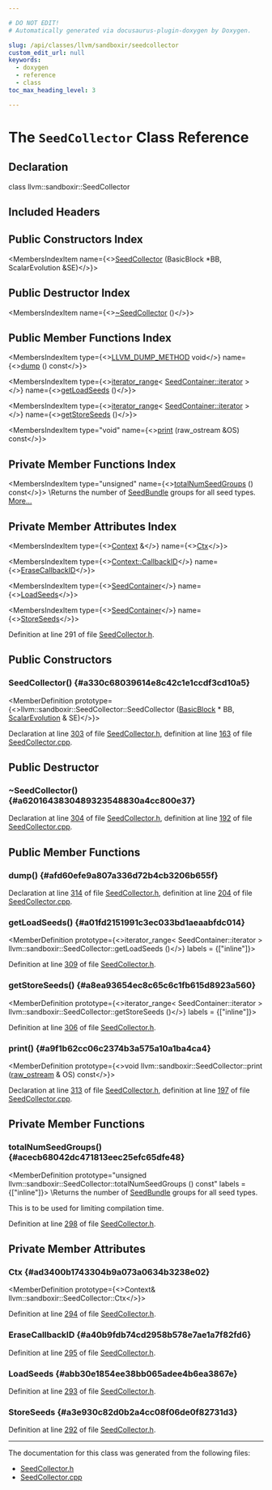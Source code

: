 ```yaml
---

# DO NOT EDIT!
# Automatically generated via docusaurus-plugin-doxygen by Doxygen.

slug: /api/classes/llvm/sandboxir/seedcollector
custom_edit_url: null
keywords:
  - doxygen
  - reference
  - class
toc_max_heading_level: 3

---
```





# The `SeedCollector` Class Reference

<DoxygenPage pluginConfig={pluginConfig}>



## Declaration

<CodeBlock>class llvm::sandboxir::SeedCollector</CodeBlock>

## Included Headers

<IncludesList>
<IncludesListItem
  filePath="llvm/Transforms/Vectorize/SandboxVectorizer/SeedCollector.h"
  permalink="/docs/api/files/include/include/llvm/include/llvm/transforms/include/llvm/transforms/vectorize/include/llvm/transforms/vectorize/sandboxvectorizer/seedcollector-h"
  isLocal="true" />
</IncludesList>

## Public Constructors Index

<MembersIndex>

<MembersIndexItem
  name={<><a href="#a330c68039614e8c42c1e1ccdf3cd10a5">SeedCollector</a> (BasicBlock &#42;BB, ScalarEvolution &amp;SE)</>}>
</MembersIndexItem>

</MembersIndex>

## Public Destructor Index

<MembersIndex>

<MembersIndexItem
  name={<><a href="#a6201643830489323548830a4cc800e37">~SeedCollector</a> ()</>}>
</MembersIndexItem>

</MembersIndex>

## Public Member Functions Index

<MembersIndex>

<MembersIndexItem
  type={<><a href="/docs/api/files/include/include/llvm/include/llvm/support/compiler-h/#aa863693eef567397d9c292da5bf22d34">LLVM&#95;DUMP&#95;METHOD</a> void</>}
  name={<><a href="#afd60efe9a807a336d72b4cb3206b655f">dump</a> () const</>}>
</MembersIndexItem>

<MembersIndexItem
  type={<><a href="/docs/api/classes/llvm/iterator-range">iterator&#95;range</a>&lt; <a href="/docs/api/classes/llvm/sandboxir/seedcontainer/iterator">SeedContainer::iterator</a> &gt;</>}
  name={<><a href="#a01fd2151991c3ec033bd1aeaabfdc014">getLoadSeeds</a> ()</>}>
</MembersIndexItem>

<MembersIndexItem
  type={<><a href="/docs/api/classes/llvm/iterator-range">iterator&#95;range</a>&lt; <a href="/docs/api/classes/llvm/sandboxir/seedcontainer/iterator">SeedContainer::iterator</a> &gt;</>}
  name={<><a href="#a8ea93654ec8c65c6c1fb615d8923a560">getStoreSeeds</a> ()</>}>
</MembersIndexItem>

<MembersIndexItem
  type="void"
  name={<><a href="#a9f1b62cc06c2374b3a575a10a1ba4ca4">print</a> (raw&#95;ostream &amp;OS) const</>}>
</MembersIndexItem>

</MembersIndex>

## Private Member Functions Index

<MembersIndex>

<MembersIndexItem
  type="unsigned"
  name={<><a href="#acecb68042dc471813eec25efc65dfe48">totalNumSeedGroups</a> () const</>}>
\\Returns the number of <a href="/docs/api/classes/llvm/sandboxir/seedbundle">SeedBundle</a> groups for all seed types. <a href="#acecb68042dc471813eec25efc65dfe48">More...</a>
</MembersIndexItem>

</MembersIndex>

## Private Member Attributes Index

<MembersIndex>

<MembersIndexItem
  type={<><a href="/docs/api/classes/llvm/sandboxir/context">Context</a> &amp;</>}
  name={<><a href="#ad3400b1743304b9a073a0634b3238e02">Ctx</a></>}>
</MembersIndexItem>

<MembersIndexItem
  type={<><a href="/docs/api/classes/llvm/sandboxir/context/callbackid">Context::CallbackID</a></>}
  name={<><a href="#a40b9fdb74cd2958b578e7ae1a7f82fd6">EraseCallbackID</a></>}>
</MembersIndexItem>

<MembersIndexItem
  type={<><a href="/docs/api/classes/llvm/sandboxir/seedcontainer">SeedContainer</a></>}
  name={<><a href="#abb30e1854ee38bb065adee4b6ea3867e">LoadSeeds</a></>}>
</MembersIndexItem>

<MembersIndexItem
  type={<><a href="/docs/api/classes/llvm/sandboxir/seedcontainer">SeedContainer</a></>}
  name={<><a href="#a3e930c82d0b2a4cc08f06de0f82731d3">StoreSeeds</a></>}>
</MembersIndexItem>

</MembersIndex>


Definition at line 291 of file <a href="/docs/api/files/include/include/llvm/include/llvm/transforms/include/llvm/transforms/vectorize/include/llvm/transforms/vectorize/sandboxvectorizer/seedcollector-h">SeedCollector.h</a>.

<SectionDefinition>

## Public Constructors

### SeedCollector() {#a330c68039614e8c42c1e1ccdf3cd10a5}

<MemberDefinition
  prototype={<>llvm::sandboxir::SeedCollector::SeedCollector (<a href="/docs/api/classes/llvm/basicblock">BasicBlock</a> &#42; BB, <a href="/docs/api/classes/llvm/scalarevolution">ScalarEvolution</a> &amp; SE)</>}>

Declaration at line <a href="/docs/api/files/include/include/llvm/include/llvm/transforms/include/llvm/transforms/vectorize/include/llvm/transforms/vectorize/sandboxvectorizer/seedcollector-h/#l00303">303</a> of file <a href="/docs/api/files/include/include/llvm/include/llvm/transforms/include/llvm/transforms/vectorize/include/llvm/transforms/vectorize/sandboxvectorizer/seedcollector-h">SeedCollector.h</a>, definition at line <a href="/docs/api/files/lib/lib/transforms/lib/transforms/vectorize/lib/transforms/vectorize/sandboxvectorizer/seedcollector-cpp/#l00163">163</a> of file <a href="/docs/api/files/lib/lib/transforms/lib/transforms/vectorize/lib/transforms/vectorize/sandboxvectorizer/seedcollector-cpp">SeedCollector.cpp</a>.
</MemberDefinition>

</SectionDefinition>

<SectionDefinition>

## Public Destructor

### ~SeedCollector() {#a6201643830489323548830a4cc800e37}

<MemberDefinition
  prototype="llvm::sandboxir::SeedCollector::~SeedCollector ()">

Declaration at line <a href="/docs/api/files/include/include/llvm/include/llvm/transforms/include/llvm/transforms/vectorize/include/llvm/transforms/vectorize/sandboxvectorizer/seedcollector-h/#l00304">304</a> of file <a href="/docs/api/files/include/include/llvm/include/llvm/transforms/include/llvm/transforms/vectorize/include/llvm/transforms/vectorize/sandboxvectorizer/seedcollector-h">SeedCollector.h</a>, definition at line <a href="/docs/api/files/lib/lib/transforms/lib/transforms/vectorize/lib/transforms/vectorize/sandboxvectorizer/seedcollector-cpp/#l00192">192</a> of file <a href="/docs/api/files/lib/lib/transforms/lib/transforms/vectorize/lib/transforms/vectorize/sandboxvectorizer/seedcollector-cpp">SeedCollector.cpp</a>.
</MemberDefinition>

</SectionDefinition>

<SectionDefinition>

## Public Member Functions

### dump() {#afd60efe9a807a336d72b4cb3206b655f}

<MemberDefinition
  prototype="void llvm::sandboxir::SeedCollector::dump () const">

Declaration at line <a href="/docs/api/files/include/include/llvm/include/llvm/transforms/include/llvm/transforms/vectorize/include/llvm/transforms/vectorize/sandboxvectorizer/seedcollector-h/#l00314">314</a> of file <a href="/docs/api/files/include/include/llvm/include/llvm/transforms/include/llvm/transforms/vectorize/include/llvm/transforms/vectorize/sandboxvectorizer/seedcollector-h">SeedCollector.h</a>, definition at line <a href="/docs/api/files/lib/lib/transforms/lib/transforms/vectorize/lib/transforms/vectorize/sandboxvectorizer/seedcollector-cpp/#l00204">204</a> of file <a href="/docs/api/files/lib/lib/transforms/lib/transforms/vectorize/lib/transforms/vectorize/sandboxvectorizer/seedcollector-cpp">SeedCollector.cpp</a>.
</MemberDefinition>

### getLoadSeeds() {#a01fd2151991c3ec033bd1aeaabfdc014}

<MemberDefinition
  prototype={<>iterator&#95;range&lt; SeedContainer::iterator &gt; llvm::sandboxir::SeedCollector::getLoadSeeds ()</>}
  labels = {["inline"]}>

Definition at line <a href="/docs/api/files/include/include/llvm/include/llvm/transforms/include/llvm/transforms/vectorize/include/llvm/transforms/vectorize/sandboxvectorizer/seedcollector-h/#l00309">309</a> of file <a href="/docs/api/files/include/include/llvm/include/llvm/transforms/include/llvm/transforms/vectorize/include/llvm/transforms/vectorize/sandboxvectorizer/seedcollector-h">SeedCollector.h</a>.
</MemberDefinition>

### getStoreSeeds() {#a8ea93654ec8c65c6c1fb615d8923a560}

<MemberDefinition
  prototype={<>iterator&#95;range&lt; SeedContainer::iterator &gt; llvm::sandboxir::SeedCollector::getStoreSeeds ()</>}
  labels = {["inline"]}>

Definition at line <a href="/docs/api/files/include/include/llvm/include/llvm/transforms/include/llvm/transforms/vectorize/include/llvm/transforms/vectorize/sandboxvectorizer/seedcollector-h/#l00306">306</a> of file <a href="/docs/api/files/include/include/llvm/include/llvm/transforms/include/llvm/transforms/vectorize/include/llvm/transforms/vectorize/sandboxvectorizer/seedcollector-h">SeedCollector.h</a>.
</MemberDefinition>

### print() {#a9f1b62cc06c2374b3a575a10a1ba4ca4}

<MemberDefinition
  prototype={<>void llvm::sandboxir::SeedCollector::print (<a href="/docs/api/classes/llvm/raw-ostream">raw&#95;ostream</a> &amp; OS) const</>}>

Declaration at line <a href="/docs/api/files/include/include/llvm/include/llvm/transforms/include/llvm/transforms/vectorize/include/llvm/transforms/vectorize/sandboxvectorizer/seedcollector-h/#l00313">313</a> of file <a href="/docs/api/files/include/include/llvm/include/llvm/transforms/include/llvm/transforms/vectorize/include/llvm/transforms/vectorize/sandboxvectorizer/seedcollector-h">SeedCollector.h</a>, definition at line <a href="/docs/api/files/lib/lib/transforms/lib/transforms/vectorize/lib/transforms/vectorize/sandboxvectorizer/seedcollector-cpp/#l00197">197</a> of file <a href="/docs/api/files/lib/lib/transforms/lib/transforms/vectorize/lib/transforms/vectorize/sandboxvectorizer/seedcollector-cpp">SeedCollector.cpp</a>.
</MemberDefinition>

</SectionDefinition>

<SectionDefinition>

## Private Member Functions

### totalNumSeedGroups() {#acecb68042dc471813eec25efc65dfe48}

<MemberDefinition
  prototype="unsigned llvm::sandboxir::SeedCollector::totalNumSeedGroups () const"
  labels = {["inline"]}>
\\Returns the number of <a href="/docs/api/classes/llvm/sandboxir/seedbundle">SeedBundle</a> groups for all seed types.

This is to be used for limiting compilation time.

Definition at line <a href="/docs/api/files/include/include/llvm/include/llvm/transforms/include/llvm/transforms/vectorize/include/llvm/transforms/vectorize/sandboxvectorizer/seedcollector-h/#l00298">298</a> of file <a href="/docs/api/files/include/include/llvm/include/llvm/transforms/include/llvm/transforms/vectorize/include/llvm/transforms/vectorize/sandboxvectorizer/seedcollector-h">SeedCollector.h</a>.
</MemberDefinition>

</SectionDefinition>

<SectionDefinition>

## Private Member Attributes

### Ctx {#ad3400b1743304b9a073a0634b3238e02}

<MemberDefinition
  prototype={<>Context&amp; llvm::sandboxir::SeedCollector::Ctx</>}>

Definition at line <a href="/docs/api/files/include/include/llvm/include/llvm/transforms/include/llvm/transforms/vectorize/include/llvm/transforms/vectorize/sandboxvectorizer/seedcollector-h/#l00294">294</a> of file <a href="/docs/api/files/include/include/llvm/include/llvm/transforms/include/llvm/transforms/vectorize/include/llvm/transforms/vectorize/sandboxvectorizer/seedcollector-h">SeedCollector.h</a>.
</MemberDefinition>

### EraseCallbackID {#a40b9fdb74cd2958b578e7ae1a7f82fd6}

<MemberDefinition
  prototype="Context::CallbackID llvm::sandboxir::SeedCollector::EraseCallbackID">

Definition at line <a href="/docs/api/files/include/include/llvm/include/llvm/transforms/include/llvm/transforms/vectorize/include/llvm/transforms/vectorize/sandboxvectorizer/seedcollector-h/#l00295">295</a> of file <a href="/docs/api/files/include/include/llvm/include/llvm/transforms/include/llvm/transforms/vectorize/include/llvm/transforms/vectorize/sandboxvectorizer/seedcollector-h">SeedCollector.h</a>.
</MemberDefinition>

### LoadSeeds {#abb30e1854ee38bb065adee4b6ea3867e}

<MemberDefinition
  prototype="SeedContainer llvm::sandboxir::SeedCollector::LoadSeeds">

Definition at line <a href="/docs/api/files/include/include/llvm/include/llvm/transforms/include/llvm/transforms/vectorize/include/llvm/transforms/vectorize/sandboxvectorizer/seedcollector-h/#l00293">293</a> of file <a href="/docs/api/files/include/include/llvm/include/llvm/transforms/include/llvm/transforms/vectorize/include/llvm/transforms/vectorize/sandboxvectorizer/seedcollector-h">SeedCollector.h</a>.
</MemberDefinition>

### StoreSeeds {#a3e930c82d0b2a4cc08f06de0f82731d3}

<MemberDefinition
  prototype="SeedContainer llvm::sandboxir::SeedCollector::StoreSeeds">

Definition at line <a href="/docs/api/files/include/include/llvm/include/llvm/transforms/include/llvm/transforms/vectorize/include/llvm/transforms/vectorize/sandboxvectorizer/seedcollector-h/#l00292">292</a> of file <a href="/docs/api/files/include/include/llvm/include/llvm/transforms/include/llvm/transforms/vectorize/include/llvm/transforms/vectorize/sandboxvectorizer/seedcollector-h">SeedCollector.h</a>.
</MemberDefinition>

</SectionDefinition>

<hr/>

The documentation for this class was generated from the following files:

<ul>
<li><a href="/docs/api/files/include/include/llvm/include/llvm/transforms/include/llvm/transforms/vectorize/include/llvm/transforms/vectorize/sandboxvectorizer/seedcollector-h">SeedCollector.h</a></li>
<li><a href="/docs/api/files/lib/lib/transforms/lib/transforms/vectorize/lib/transforms/vectorize/sandboxvectorizer/seedcollector-cpp">SeedCollector.cpp</a></li>
</ul>

</DoxygenPage>
